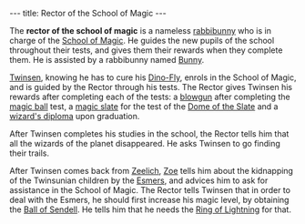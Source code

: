 ---
title: Rector of the School of Magic
---

{{twinsunica import}}{{Infobox Character
 |image=
 |race=rabbibunny
 |gender=Male
 |size=average
 |age=Adult
 |magical=yes
 |lba1=
 |lba2=yes
 |alignment=sendell
 |occupation=
 |requires=kashes
 |amount=120
 |fam1=
 |fam2=
 |planet=
 |island=
 |building=
}}

The '''rector of the school of magic''' is a nameless [[rabbibunny]] who is in charge of the [[School of Magic]]. He guides the new pupils of the school throughout their tests, and gives them their rewards when they complete them. He is assisted by a rabbibunny named [[Bunny]].

[[Twinsen]], knowing he has to cure his [[Dino-Fly]], enrols in the School of Magic, and is guided by the Rector through his tests. The Rector gives Twinsen his rewards after completing each of the tests: a [[blowgun]] after completing the [[magic ball]] test, a [[magic slate]] for the test of the [[Dome of the Slate]] and a [[wizard's diploma]] upon graduation.

After Twinsen completes his studies in the school, the Rector tells him that all the wizards of the planet disappeared. He asks Twinsen to go finding their trails.

After Twinsen comes back from [[Zeelich]], [[Zoe]] tells him about the kidnapping of the Twinsunian children by the [[Esmers]], and advices him to ask for assistance in the School of Magic. The Rector tells Twinsen that in order to deal with the Esmers, he should first increase his magic level, by obtaining the [[Ball of Sendell]]. He tells him that he needs the [[Ring of Lightning]] for that.

<!-- remove these category links when they're all automated by categorizers...
[[Category:Rabbibunnies]]
[[Category:Male characters]]
[[Category:Average characters]]
[[Category:Adult characters]]
[[Category:Desert Island inhabitants]]
[[Category:Articles without an image]] -->